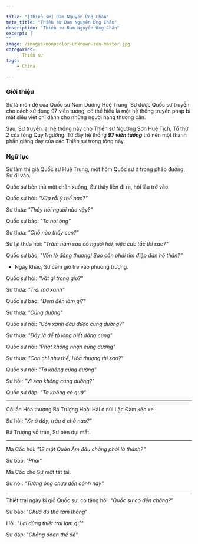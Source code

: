 ```yaml
---

title: "[Thiền sư] Đam Nguyên Ứng Chân"
meta_title: "Thiền sư Đam Nguyên Ứng Chân"
description: "Thiền sư Đam Nguyên Ứng Chân"
excerpt: |
""
image: /images/monocolor-unknown-zen-master.jpg
categories:
    - Thiền sư
tags:
    - China

---
```


### Giới thiệu

Sư là môn đệ của Quốc sư Nam Dương Huệ Trung.
Sư được Quốc sư truyền cho cách sử dụng 97 viên tướng, có thể hiểu là một hệ thống truyền pháp bí mật siêu việt chỉ dành cho những người hạng thượng căn.

Sau, Sư truyền lại hệ thống này cho Thiền sư Ngưỡng Sơn Huệ Tịch, Tổ thứ 2 của tông Quy Ngưỡng.
Từ đây hệ thống **_97 viên tướng_** trở nên một thành phần giảng dạy của các Thiền sư trong tông này.

### Ngữ lục

Sư làm thị giả Quốc sư Huệ Trung, một hôm Quốc sư ở trong pháp đường, Sư đi vào.

Quốc sư bèn thả một chân xuống, Sư thấy liền đi ra, hồi lâu trở vào.

Quốc sư hỏi: _"Vừa rồi ý thế nào?"_

Sư thưa: _"Thầy hỏi người nào vậy?"_

Quốc sư bảo: _"Ta hỏi ông"_

Sư thưa: _"Chỗ nào thấy con?"_

Sư lại thưa hỏi: _"Trăm năm sau có người hỏi, việc cực tắc thì sao?"_

Quốc sư bảo: _"Vốn là đáng thương! Sao cần phải tìm điệp đàn hộ thân?"_

- Ngày khác, Sư cầm giỏ tre vào phương trượng.

Quốc sư hỏi: _"Vật gì trong giỏ?"_

Sư thưa: _"Trái mơ xanh"_

Quốc sư bảo: _"Đem đến làm gì?"_

Sư thưa: _"Cúng dường"_

Quốc sư nói: _"Còn xanh đâu được cúng dường?"_

Sư thưa: _"Đây là để tỏ lòng biết dâng cúng"_

Quốc sư nói: _"Phật không nhận cúng dường"_

Sư thưa: _"Con chỉ như thế, Hòa thượng thì sao?"_

Quốc sư nói: _"Ta không cúng dường"_

Sư hỏi: _"Vì sao không cúng dường?"_

Quốc sư đáp: _"Ta không có quả"_

---

Có lần Hòa thượng Bá Trượng Hoài Hải ở núi Lặc Đàm kéo xe.

Sư hỏi: _"Xe ở đây, trâu ở chỗ nào?"_

Bá Trượng vỗ trán, Sư bèn dụi mắt.

---

Ma Cốc hỏi: _"12 mặt Quán Âm đâu chẳng phải là thánh?"_

Sư bảo: _"Phải"_

Ma Cốc cho Sư một tát tai.

Sư nói: _"Tưởng ông chưa đến cảnh này"_

---

Thiết trai ngày kị giỗ Quốc sư, có tăng hỏi: _"Quốc sư có đến chăng?"_

Sư bảo: "_Chưa đủ tha tâm thông_"

Hỏi: "_Lại dùng thiết trai làm gì?_"

Sư đáp: "_Chẳng đoạn thế đế_"
